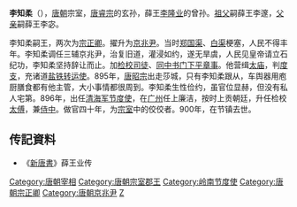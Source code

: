 '''李知柔'''（{{bd|？||900年||L}}），[[唐朝|唐朝]]宗室，[[唐睿宗|唐睿宗]]的玄孙，薛王[[李隆业|李隆业]]的曾孙。[[祖父|祖父]]嗣薛王李邃，[[父亲|父亲]]嗣薛王李宓。

李知柔嗣王，两次为[[宗正卿|宗正卿]]。擢升为[[京兆尹|京兆尹]]。当时[[郑国渠|郑国渠]]、[[白渠|白渠]]梗塞，人民不得丰年。李知柔调任三辅京兆尹，治复旧道，灌浸如约，遂无旱虞，人民见皇帝请立石纪功，李知柔坚持辞让而止。加[[检校|检校]][[司徒|司徒]]、[[同中书门下平章事|同中书门下平章事]]。他营缉[[太庙|太庙]]，判[[度支|度支]]，充诸道[[盐|盐]][[铁|铁]][[转运使|转运使]]。895年，[[唐昭宗|唐昭宗]]出走莎城，只有李知柔跟从，车舆器用庖厨膳食都有他主管，大小事情都很周到。李知柔生性俭约，虽官位显赫，但没有私人宅第。896年，出任[[清海军节度使|清海军节度使]]，在[[广州|广州]]任上廉洁，按时上贡朝廷，升任检校[[太傅|太傅]]，兼[[侍中|侍中]]。做官四十年，为[[宗室|宗室]]中的佼佼者。900年，在节镇去世。

==传記資料==
*《[[新唐書|新唐書]]》薛王业传 

{{DEFAULTSORT:L}}
[[Category:唐朝宰相|Category:唐朝宰相]]
[[Category:唐朝宗室郡王|Category:唐朝宗室郡王]]
[[Category:岭南节度使|Category:岭南节度使]]
[[Category:唐朝宗正卿|Category:唐朝宗正卿]]
[[Category:唐朝京兆尹|Category:唐朝京兆尹]]
[[Category:李姓|Z]]